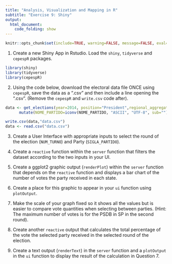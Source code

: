 ```yaml
---
title: "Analysis, Visualization and Mapping in R"
subtitle: "Exercise 9: Shiny"
output: 
  html_document:
    code_folding: show
---
```


```r
knitr::opts_chunk$set(include=TRUE, warning=FALSE, message=FALSE, eval=FALSE, echo=FALSE)
```

1. Create a new Shiny App in Rstudio. Load the `shiny`, `tidyverse` and `cepespR` packages.

```r
library(shiny)
library(tidyverse)
library(cepespR)
```

2. Using the code below, download the electoral data file ONCE using `cepespR`, save the data as a ".csv" and then include a line opening the ".csv". (Remove the `cepespR` and `write.csv` code after).

```r
data <- get_elections(year=2014, position="President",regional_aggregation="State",political_aggregation="Candidate") %>%
      mutate(NOME_PARTIDO=iconv(NOME_PARTIDO, "ASCII", "UTF-8", sub=""))

write.csv(data,"data.csv")
data <- read.csv("data.csv")
```

3. Create a User Interface with appropriate inputs to select the round of the election (`NUM_TURNO`) and Party (`SIGLA_PARTIDO`). 

4. Create a `reactive` function within the `server` function that filters the dataset according to the two inputs in your UI.

5. Create a ggplot2 graphic output (`renderPlot`) within the `server` function that depends on the `reactive` function and displays a bar chart of the number of votes the party received in each state.

6. Create a place for this graphic to appear in your `ui` function using `plotOutput`. 

7. Make the scale of your graph fixed so it shows all the values but is easier to compare vote quantities when selecting between parties. (Hint: The maximum number of votes is for the PSDB in SP in the second round).

8. Create another `reactive` output that calculates the total percentage of the vote the selected party received in the selected round of the election. 

9. Create a text output (`renderText`) in the `server` function and a `plotOutput` in the `ui` function to display the result of the calculation in Question 7.